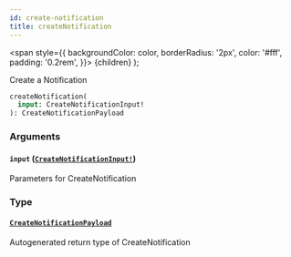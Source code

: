 ```yaml
---
id: create-notification
title: createNotification
---
```


<span
style={{
      backgroundColor: color,
      borderRadius: '2px',
      color: '#fff',
      padding: '0.2rem',
    }}>
{children}
</span>
);

Create a Notification

```graphql
createNotification(
  input: CreateNotificationInput!
): CreateNotificationPayload

```

### Arguments

#### `input` ([`CreateNotificationInput!`](/api/graphql/documentation/inputs/create-notification-input))

Parameters for CreateNotification

### Type

#### [`CreateNotificationPayload`](/api/graphql/documentation/objects/create-notification-payload)

Autogenerated return type of CreateNotification

